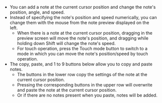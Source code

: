 
- You can add a note at the current cursor position and change the note's position, angle, and speed.
- Instead of specifying the note's position and speed numerically,
you can change them with the mouse from the note preview displayed on the left.
  - When there is a note at the current cursor position, dragging in the preview screen will move the note's position, and dragging while holding down <Key className="text-sm p-0.5 mx-0.5">Shift</Key> will change the note's speed.
  - For touch operation, press the <span className="inline-block w-5 translate-y-0.5 "><Move /></span>Touch mode
  button to switch to a mode in which you can move the note's position/speed by touch operation.
- The copy, paste, and 1 to 9 buttons below allow you to copy and paste notes.
  - The buttons in the lower row copy the settings of the note at the current cursor position.
  - Pressing the corresponding buttons in the upper row will overwrite and paste the note at the current cursor position.
  - Or if there are no notes present when you paste, notes will be added.

